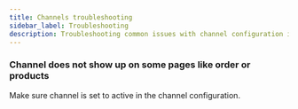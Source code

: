```yaml
---
title: Channels troubleshooting
sidebar_label: Troubleshooting
description: Troubleshooting common issues with channel configuration in Saleor.
---
```


### Channel does not show up on some pages like order or products

Make sure channel is set to active in the channel configuration.
